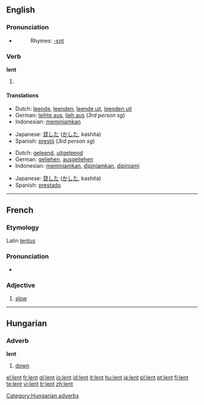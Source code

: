 {{see|Lent}}
==English==

===Pronunciation===
* {{IPA|/lεnt/}}
*: Rhymes: [[Rhymes:English:-ɛnt|-ɛnt]]

===Verb===
'''lent'''

# {{past of|[[lend]]}}

====Translations====
{{trans-top|past tense of lend}}
* Dutch: [[leende]], [[leenden]], [[leende uit]], [[leenden uit]]
* German: [[leihte aus]], [[lieh aus]] (''3rd person sg'')
* Indonesian: [[pinjam|meminjamkan]]
{{trans-mid}}
* Japanese: [[貸した]] ([[かした]], kashita)
* Spanish: [[prestó]] (''3rd person sg'')
{{trans-bottom}}

{{trans-top|past participle of lend}}
* Dutch: [[geleend]], [[uitgeleend]]
* German: [[geliehen]], [[ausgeliehen]]
* Indonesian: [[pinjam|meminjamkan]], [[pinjam|dipinjamkan]], [[pinjam|dipinjami]]
{{trans-mid}}
* Japanese: [[貸した]] ([[かした]], kashita)
* Spanish: [[prestado]]
{{trans-bottom}}

----

==French==

===Etymology===
Latin [[lentus]]

===Pronunciation===
*{{audio|Fr-lent.ogg|audio}}

===Adjective===
{{fr-adj}}

# [[slow]]

----

==Hungarian==

===Adverb===
'''lent'''

# [[down]]

[[Category:Hungarian adverbs]]

[[el:lent]]
[[fr:lent]]
[[gl:lent]]
[[io:lent]]
[[id:lent]]
[[it:lent]]
[[hu:lent]]
[[ja:lent]]
[[pl:lent]]
[[pt:lent]]
[[fi:lent]]
[[te:lent]]
[[vi:lent]]
[[tr:lent]]
[[zh:lent]]